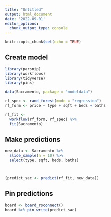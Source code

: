 ```yaml
---
title: "Untitled"
output: html_document
date: '2022-09-01'
editor_options: 
  chunk_output_type: console
---
```


```r
knitr::opts_chunk$set(echo = TRUE)
```

## Create model
```r
library(parsnip)
library(workflows)
library(tidyverse)
library(pins)

data(Sacramento, package = "modeldata")

rf_spec <- rand_forest(mode = "regression")
rf_form <- price ~ type + sqft + beds + baths

rf_fit <-
  workflow(rf_form, rf_spec) %>%
  fit(Sacramento)
```

## Make predictions
```r
new_data <- Sacramento %>%
  slice_sample(n = 10) %>%
  select(type, sqft, beds, baths)



(predict_sac <- predict(rf_fit, new_data))

```


## Pin predictions
```r
board <- board_rsconnect()
board %>% pin_write(predict_sac)

```

